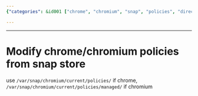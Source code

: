 ```yaml
---
{"categories": &id001 ["chrome", "chromium", "snap", "policies", "directories", "modification", "management"], "category": "Chromium Policies", "date": "2023-12-01 11:37:37", "description": "This article provides a step-by-step guide on how to modify Chrome and Chromium policies from the Snap Store by accessing specific directories: &grave;/var/snap/chromium/current/policies/&grave; for Chrome and &grave;/var/snap/chromium/current/policies/managed/&grave; for Chromium.", "tags": *id001, "title": "Modify chrome/chromium policies from snap store"}

---
```


------

# Modify chrome/chromium policies from snap store

use `/var/snap/chromium/current/policies/` if chrome, `/var/snap/chromium/current/policies/managed/` if chromium

